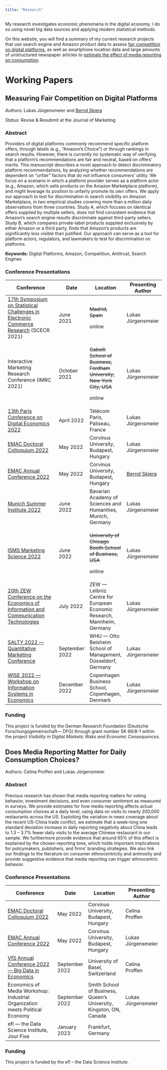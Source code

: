 ```yaml
---
title: "Research"
---
```


My research investigates economic phenomena in the digital economy. I do so using novel big data sources and applying modern statistical methods.

On this website, you will find a summary of my current research projects that use search engine and Amazon product data to assess [fair competition on digital platforms](research.qmd#measuring-fair-competition-on-digital-platforms), as well as smartphone location data and large amounts of unstructured newspaper articles to [estimate the effect of media reporting on consumption](research.qmd#does-media-reporting-matter-for-daily-consumption-choices).

# Working Papers

## Measuring Fair Competition on Digital Platforms

*Authors:* Lukas Jürgensmeier and [Bernd Skiera](https://www.marketing.uni-frankfurt.de/abteilungen/marketing/professoren/skiera/prof-dr-bernd-skiera.html)

*Status:* Revise & Resubmit at the Journal of Marketing

### Abstract

Providers of digital platforms commonly recommend specific platform offers, through labels (e.g., "Amazon's Choice") or through rankings in search results. However, there is currently no systematic way of verifying that a platform's recommendations are fair and neutral, based on offers' merits. This manuscript describes a novel approach to detect discriminatory platform recommendations, by analyzing whether recommendations are dependent on "unfair" factors that do not influence consumers' utility. We focus on a scenario in which a platform provider serves as a platform actor (e.g., Amazon, which sells products on the Amazon Marketplace platform), and might leverage its position to unfairly promote its own offers. We apply our approach to test for discrimination in search visibility on Amazon Marketplace, in two empirical studies covering more than a million daily observations from three countries. Study A, which focuses on identical offers supplied by multiple sellers, does not find consistent evidence that Amazon's search engine results discriminate against third-party sellers. Study B, which compares private-label products supplied exclusively by either Amazon or a third party, finds that Amazon's products are significantly *less* visible than justified. Our approach can serve as a tool for platform actors, regulators, and lawmakers to test for discrimination on platforms.

**Keywords:** Digital Platforms, Amazon, Competition, Antitrust, Search Engines

### Conference Presentations

+------------------------------------------------------------------------------------------------------------------------------------------------------------------------------------------------------------------------------------------------------------------------------------+----------------+--------------------------------------------------------------------------+---------------------------------------------------------------------------------------------------------------------------+
| Conference                                                                                                                                                                                                                                                                         | Date           | Location                                                                 | Presenting Author                                                                                                         |
+====================================================================================================================================================================================================================================================================================+================+==========================================================================+===========================================================================================================================+
| [17th Symposium on Statistical Challenges in Electronic Commerce Research](https://web.archive.org/web/20210507005842/http://www.scecr.org/) (SCECR 2021)                                                                                                                          | June 2021      | ~~Madrid, Spain~~                                                        | Lukas Jürgensmeier                                                                                                        |
|                                                                                                                                                                                                                                                                                    |                |                                                                          |                                                                                                                           |
|                                                                                                                                                                                                                                                                                    |                | online                                                                   |                                                                                                                           |
+------------------------------------------------------------------------------------------------------------------------------------------------------------------------------------------------------------------------------------------------------------------------------------+----------------+--------------------------------------------------------------------------+---------------------------------------------------------------------------------------------------------------------------+
| Interactive Marketing Research Conference (IMRC 2021)                                                                                                                                                                                                                              | October 2021   | ~~Gabelli School of Business, Fordham University, New York City, USA~~   | Lukas Jürgensmeier                                                                                                        |
|                                                                                                                                                                                                                                                                                    |                |                                                                          |                                                                                                                           |
|                                                                                                                                                                                                                                                                                    |                | online                                                                   |                                                                                                                           |
+------------------------------------------------------------------------------------------------------------------------------------------------------------------------------------------------------------------------------------------------------------------------------------+----------------+--------------------------------------------------------------------------+---------------------------------------------------------------------------------------------------------------------------+
| [13th Paris Conference on Digital Economics 2022](https://sites.google.com/view/parisdigitaleconomics/conference/conference)                                                                                                                                                       | April 2022     | Télécom Paris, Paliseau, France                                          | Lukas Jürgensmeier                                                                                                        |
+------------------------------------------------------------------------------------------------------------------------------------------------------------------------------------------------------------------------------------------------------------------------------------+----------------+--------------------------------------------------------------------------+---------------------------------------------------------------------------------------------------------------------------+
| [EMAC Doctoral Colloquium 2022](https://www.uni-corvinus.hu/ind/emac2022)                                                                                                                                                                                                          | May 2022       | Corvinus University, Budapest, Hungary                                   | Lukas Jürgensmeier                                                                                                        |
+------------------------------------------------------------------------------------------------------------------------------------------------------------------------------------------------------------------------------------------------------------------------------------+----------------+--------------------------------------------------------------------------+---------------------------------------------------------------------------------------------------------------------------+
| [EMAC Annual Conference 2022](https://www.uni-corvinus.hu/ind/emac2022)                                                                                                                                                                                                            | May 2022       | Corvinus University, Budapest, Hungary                                   | [Bernd Skiera](https://www.marketing.uni-frankfurt.de/abteilungen/marketing/professoren/skiera/prof-dr-bernd-skiera.html) |
+------------------------------------------------------------------------------------------------------------------------------------------------------------------------------------------------------------------------------------------------------------------------------------+----------------+--------------------------------------------------------------------------+---------------------------------------------------------------------------------------------------------------------------+
| [Munich Summer Institute 2022](http://munich-summer-institute.org/)                                                                                                                                                                                                                | June 2022      | Bavarian Academy of Sciences and Humanities, Munich, Germany             | Lukas Jürgensmeier                                                                                                        |
+------------------------------------------------------------------------------------------------------------------------------------------------------------------------------------------------------------------------------------------------------------------------------------+----------------+--------------------------------------------------------------------------+---------------------------------------------------------------------------------------------------------------------------+
| [ISMS Marketing Science 2022](https://www.chicagobooth.edu/research/kilts/events/isms-marketing-science-conference)                                                                                                                                                                | June 2022      | ~~University of Chicago Booth School of Business, USA~~                  | Lukas Jürgensmeier                                                                                                        |
|                                                                                                                                                                                                                                                                                    |                |                                                                          |                                                                                                                           |
|                                                                                                                                                                                                                                                                                    |                | online                                                                   |                                                                                                                           |
+------------------------------------------------------------------------------------------------------------------------------------------------------------------------------------------------------------------------------------------------------------------------------------+----------------+--------------------------------------------------------------------------+---------------------------------------------------------------------------------------------------------------------------+
| [20th ZEW Conference on the Economics of Information and Communication Technologies](https://www.zew.de/en/events-and-professional-training/detail/20th-zew-conference-on-the-economics-of-information-and-communication-technologies/3723?cHash=ad35d0cb7616bc26ea8d6603c5c1cd55) | July 2022      | ZEW --- Leibniz Centre for European Economic Research, Mannheim, Germany | Lukas Jürgensmeier                                                                                                        |
+------------------------------------------------------------------------------------------------------------------------------------------------------------------------------------------------------------------------------------------------------------------------------------+----------------+--------------------------------------------------------------------------+---------------------------------------------------------------------------------------------------------------------------+
| [SALTY 2022 --- Quantitative Marketing Conference](https://www.whu.edu/en/faculty/marketing-and-sales-group/digital-marketing/salty/)                                                                                                                                              | September 2022 | WHU --- Otto Beisheim School of Management, Düsseldorf, Germany          | Lukas Jürgensmeier                                                                                                        |
+------------------------------------------------------------------------------------------------------------------------------------------------------------------------------------------------------------------------------------------------------------------------------------+----------------+--------------------------------------------------------------------------+---------------------------------------------------------------------------------------------------------------------------+
| [WISE 2022 --- Workshop on Information Systems in Economics](http://wiseconf.org/)                                                                                                                                                                                                 | December 2022  | Copenhagen Business School, Copenhagen, Denmark                          | Lukas Jürgensmeier                                                                                                        |
+------------------------------------------------------------------------------------------------------------------------------------------------------------------------------------------------------------------------------------------------------------------------------------+----------------+--------------------------------------------------------------------------+---------------------------------------------------------------------------------------------------------------------------+

### Funding

This project is funded by the German Research Foundation (Deutsche Forschungsgemeinschaft--- DFG) through grant number SK 66/8-1 within the project *Visibility in Digital Markets: Risks and Economic Consequences*.

## Does Media Reporting Matter for Daily Consumption Choices?

Authors: Celina Proffen and Lukas Jürgensmeier

### Abstract

Previous research has shown that media reporting matters for voting behavior, investment decisions, and even consumer sentiment as measured in surveys. We provide estimates for how media reporting affects actual consumption choices at a daily level, using data on visits to nearly 200,000 restaurants across the US. Exploiting the variation in news coverage about the recent US-China trade conflict, we estimate that a week-long one standard deviation increase in daily reporting negativity about China leads to 1.3 -- 3.7% fewer daily visits to the average Chinese restaurant in our sample. We furthermore provide evidence that around 65% of this effect is explained by the chosen reporting tone, which holds important implications for policymakers, publishers, and firms' branding strategies. We also link our findings to the literature on consumer ethnocentricity and animosity and provide suggestive evidence that media reporting can trigger ethnocentric behavior.

### Conference Presentations

+------------------------------------------------------------------------------------------------------------------+----------------+--------------------------------------------------------------------+--------------------+
| Conference                                                                                                       | Date           | Location                                                           | Presenting Author  |
+==================================================================================================================+================+====================================================================+====================+
| [EMAC Doctoral Colloquium 2022](https://www.uni-corvinus.hu/ind/emac2022)                                        | May 2022       | Corvinus University, Budapest, Hungary                             | Celina Proffen     |
+------------------------------------------------------------------------------------------------------------------+----------------+--------------------------------------------------------------------+--------------------+
| [EMAC Annual Conference 2022](https://www.uni-corvinus.hu/ind/emac2022)                                          | May 2022       | Corvinus University, Budapest, Hungary                             | Lukas Jürgensmeier |
+------------------------------------------------------------------------------------------------------------------+----------------+--------------------------------------------------------------------+--------------------+
| [VfS Annual Conference 2022 --- Big Data in Economics](https://www.socialpolitik.de/en/termin/jahrestagung-2022) | September 2022 | University of Basel, Switzerland                                   | Celina Proffen     |
+------------------------------------------------------------------------------------------------------------------+----------------+--------------------------------------------------------------------+--------------------+
| Economics of Media Workshop: Industrial Organization meets Political Economy                                     | September 2022 | Smith School of Business, Queen's University, Kingston, ON, Canada | Lukas Jürgensmeier |
+------------------------------------------------------------------------------------------------------------------+----------------+--------------------------------------------------------------------+--------------------+
| efl --- the Data Science Institute, Jour Fixe                                                                    | January 2023   | Frankfurt, Germany                                                 |                    |
+------------------------------------------------------------------------------------------------------------------+----------------+--------------------------------------------------------------------+--------------------+

### Funding

This project is funded by the efl -- the Data Science Institute.
